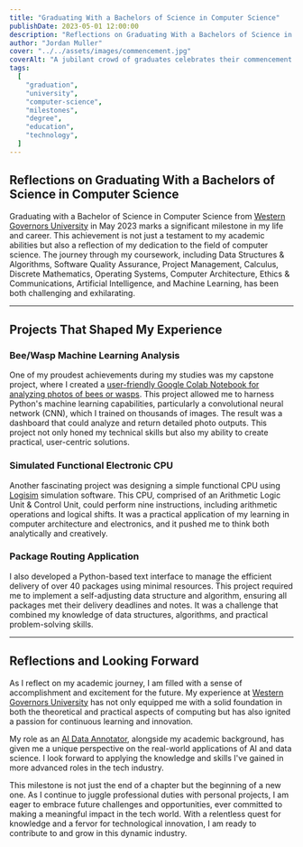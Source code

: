 ```yaml
---
title: "Graduating With a Bachelors of Science in Computer Science"
publishDate: 2023-05-01 12:00:00
description: "Reflections on Graduating With a Bachelors of Science in Computer Science"
author: "Jordan Muller"
cover: "../../assets/images/commencement.jpg"
coverAlt: "A jubilant crowd of graduates celebrates their commencement. The air is filled with a vibrant shower of confetti, reflecting a spectrum of colors that glisten in the light. Graduation caps are tossed up in joy, contributing to the festive atmosphere."
tags:
  [
    "graduation",
    "university",
    "computer-science",
    "milestones",
    "degree",
    "education",
    "technology",
  ]
---
```


## Reflections on Graduating With a Bachelors of Science in Computer Science

Graduating with a Bachelor of Science in Computer Science from [Western Governors University](https://www.wgu.edu/) in May 2023 marks a significant milestone in my life and career. This achievement is not just a testament to my academic abilities but also a reflection of my dedication to the field of computer science. The journey through my coursework, including Data Structures & Algorithms, Software Quality Assurance, Project Management, Calculus, Discrete Mathematics, Operating Systems, Computer Architecture, Ethics & Communications, Artificial Intelligence, and Machine Learning, has been both challenging and exhilarating.

---

## Projects That Shaped My Experience

### Bee/Wasp Machine Learning Analysis

One of my proudest achievements during my studies was my capstone project, where I created a [user-friendly Google Colab Notebook for analyzing photos of bees or wasps](/portfolio/bee-wasp-ai-ml-web-app/). This project allowed me to harness Python's machine learning capabilities, particularly a convolutional neural network (CNN), which I trained on thousands of images. The result was a dashboard that could analyze and return detailed photo outputs. This project not only honed my technical skills but also my ability to create practical, user-centric solutions.

### Simulated Functional Electronic CPU

Another fascinating project was designing a simple functional CPU using [Logisim](https://github.com/logisim-evolution/logisim-evolution) simulation software. This CPU, comprised of an Arithmetic Logic Unit & Control Unit, could perform nine instructions, including arithmetic operations and logical shifts. It was a practical application of my learning in computer architecture and electronics, and it pushed me to think both analytically and creatively.

### Package Routing Application

I also developed a Python-based text interface to manage the efficient delivery of over 40 packages using minimal resources. This project required me to implement a self-adjusting data structure and algorithm, ensuring all packages met their delivery deadlines and notes. It was a challenge that combined my knowledge of data structures, algorithms, and practical problem-solving skills.

---

## Reflections and Looking Forward

As I reflect on my academic journey, I am filled with a sense of accomplishment and excitement for the future. My experience at [Western Governors University](https://www.wgu.edu/) has not only equipped me with a solid foundation in both the theoretical and practical aspects of computing but has also ignited a passion for continuous learning and innovation.

My role as an [AI Data Annotator](/blog/what-is-ai-data-annotation/), alongside my academic background, has given me a unique perspective on the real-world applications of AI and data science. I look forward to applying the knowledge and skills I've gained in more advanced roles in the tech industry.

This milestone is not just the end of a chapter but the beginning of a new one. As I continue to juggle professional duties with personal projects, I am eager to embrace future challenges and opportunities, ever committed to making a meaningful impact in the tech world. With a relentless quest for knowledge and a fervor for technological innovation, I am ready to contribute to and grow in this dynamic industry.

